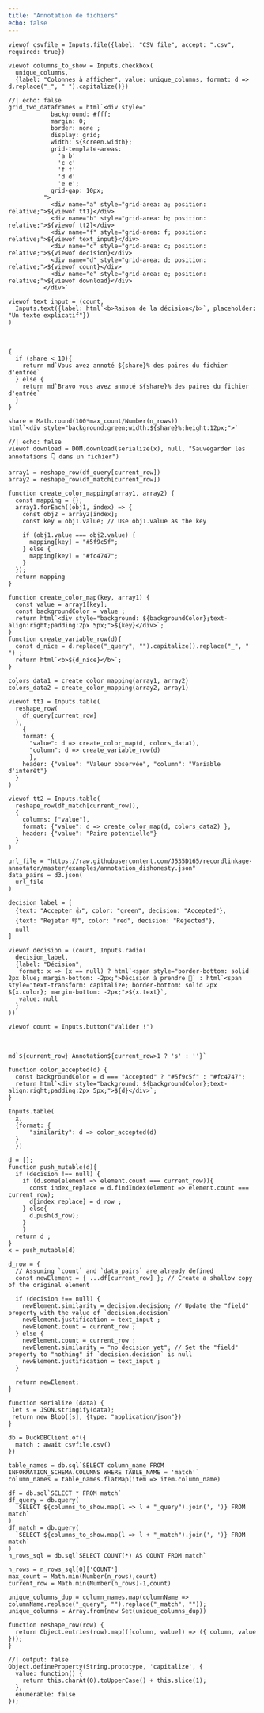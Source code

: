 ```yaml
---
title: "Annotation de fichiers"
echo: false
---
```


```ojs
viewof csvfile = Inputs.file({label: "CSV file", accept: ".csv", required: true})
```


```ojs
viewof columns_to_show = Inputs.checkbox(
  unique_columns,
  {label: "Colonnes à afficher", value: unique_columns, format: d => d.replace("_", " ").capitalize()})
```


```ojs
//| echo: false
grid_two_dataframes = html`<div style="
            background: #fff;
            margin: 0;
            border: none ;
            display: grid;
            width: ${screen.width};
            grid-template-areas: 
              'a b'
              'c c'
              'f f'
              'd d'
              'e e';
            grid-gap: 10px;
          ">
            <div name="a" style="grid-area: a; position: relative;">${viewof tt1}</div>
            <div name="b" style="grid-area: b; position: relative;">${viewof tt2}</div>
            <div name="f" style="grid-area: f; position: relative;">${viewof text_input}</div>
            <div name="c" style="grid-area: c; position: relative;">${viewof decision}</div>
            <div name="d" style="grid-area: d; position: relative;">${viewof count}</div>
            <div name="e" style="grid-area: e; position: relative;">${viewof download}</div>
          </div>`
```

```ojs
viewof text_input = (count,
  Inputs.text({label: html`<b>Raison de la décision</b>`, placeholder: "Un texte explicatif"})
)
```

<br>

```ojs
{
  if (share < 10){
    return md`Vous avez annoté ${share}% des paires du fichier d'entrée`
  } else {
    return md`Bravo vous avez annoté ${share}% des paires du fichier d'entrée`
  }
}
```

```ojs
share = Math.round(100*max_count/Number(n_rows))
html`<div style="background:green;width:${share}%;height:12px;">`
```


```ojs
//| echo: false
viewof download = DOM.download(serialize(x), null, "Sauvegarder les annotations 👇 dans un fichier")
```

```ojs
array1 = reshape_row(df_query[current_row])
array2 = reshape_row(df_match[current_row])

function create_color_mapping(array1, array2) {
  const mapping = {};
  array1.forEach((obj1, index) => {
    const obj2 = array2[index];
    const key = obj1.value; // Use obj1.value as the key

    if (obj1.value === obj2.value) {
      mapping[key] = "#5f9c5f";
    } else {
      mapping[key] = "#fc4747";
    }
  });
  return mapping
}

function create_color_map(key, array1) {
  const value = array1[key];
  const backgroundColor = value ;
  return html`<div style="background: ${backgroundColor};text-align:right;padding:2px 5px;">${key}</div>`;
}
function create_variable_row(d){
  const d_nice = d.replace("_query", "").capitalize().replace("_", " ") ;
  return html`<b>${d_nice}</b>`;
}

colors_data1 = create_color_mapping(array1, array2)
colors_data2 = create_color_mapping(array2, array1)
```


```ojs
viewof tt1 = Inputs.table(
  reshape_row(
    df_query[current_row]
  ),
    {
    format: {
      "value": d => create_color_map(d, colors_data1),
      "column": d => create_variable_row(d)
      },
    header: {"value": "Valeur observée", "column": "Variable d'intérêt"}
  }
)
```

```ojs
viewof tt2 = Inputs.table(
  reshape_row(df_match[current_row]),
  {
    columns: ["value"],
    format: {"value": d => create_color_map(d, colors_data2) },
    header: {"value": "Paire potentielle"}
  }
)
```

```ojs
url_file = "https://raw.githubusercontent.com/J535D165/recordlinkage-annotator/master/examples/annotation_dishonesty.json"
data_pairs = d3.json(
  url_file
)
```

```ojs
decision_label = [
  {text: "Accepter 👍️", color: "green", decision: "Accepted"},
  {text: "Rejeter 👎️", color: "red", decision: "Rejected"},
  null
]
```

```ojs
viewof decision = (count, Inputs.radio(
  decision_label,
  {label: "Décision",
   format: x => (x == null) ? html`<span style="border-bottom: solid 2px blue; margin-bottom: -2px;">Décision à prendre 🤔` : html`<span style="text-transform: capitalize; border-bottom: solid 2px ${x.color}; margin-bottom: -2px;">${x.text}`,
   value: null
  }
))
```


```ojs
viewof count = Inputs.button("Valider !")
```

<br>

```ojs
md`${current_row} Annotation${current_row>1 ? 's' : ''}`
```


```ojs
function color_accepted(d) {
  const backgroundColor = d === "Accepted" ? "#5f9c5f" : "#fc4747";
  return html`<div style="background: ${backgroundColor};text-align:right;padding:2px 5px;">${d}</div>`;
}
```

```ojs
Inputs.table(
  x,
  {format: {
      "similarity": d => color_accepted(d)
  }
  })
```


```ojs
d = [];
function push_mutable(d){
  if (decision !== null) {
    if (d.some(element => element.count === current_row)){
      const index_replace = d.findIndex(element => element.count === current_row);
      d[index_replace] = d_row ;
    } else{
      d.push(d_row);
    }
    }
  return d ;
}
x = push_mutable(d)
```


```ojs
d_row = {
  // Assuming `count` and `data_pairs` are already defined
  const newElement = { ...df[current_row] }; // Create a shallow copy of the original element

  if (decision !== null) {
    newElement.similarity = decision.decision; // Update the "field" property with the value of `decision.decision`
    newElement.justification = text_input ;
    newElement.count = current_row ;
  } else {
    newElement.count = current_row ;
    newElement.similarity = "no decision yet"; // Set the "field" property to "nothing" if `decision.decision` is null
    newElement.justification = text_input ;
  }

  return newElement;
}
```

```ojs
function serialize (data) {
 let s = JSON.stringify(data);
 return new Blob([s], {type: "application/json"}) 
}
```

```ojs
db = DuckDBClient.of({
  match : await csvfile.csv()
})
```

```ojs
table_names = db.sql`SELECT column_name FROM INFORMATION_SCHEMA.COLUMNS WHERE TABLE_NAME = 'match'`
column_names = table_names.flatMap(item => item.column_name)
```

```ojs
df = db.sql`SELECT * FROM match`
df_query = db.query(
  `SELECT ${columns_to_show.map(l => l + "_query").join(', ')} FROM match`
)
df_match = db.query(
  `SELECT ${columns_to_show.map(l => l + "_match").join(', ')} FROM match`
)
n_rows_sql = db.sql`SELECT COUNT(*) AS COUNT FROM match`
```

```ojs
n_rows = n_rows_sql[0]['COUNT']
max_count = Math.min(Number(n_rows),count)
current_row = Math.min(Number(n_rows)-1,count)
```

```ojs
unique_columns_dup = column_names.map(columnName => columnName.replace("_query", "").replace("_match", ""));
unique_columns = Array.from(new Set(unique_columns_dup))
```



```ojs
function reshape_row(row) {
  return Object.entries(row).map(([column, value]) => ({ column, value }));
}
```

```ojs
//| output: false
Object.defineProperty(String.prototype, 'capitalize', {
  value: function() {
    return this.charAt(0).toUpperCase() + this.slice(1);
  },
  enumerable: false
});
```
